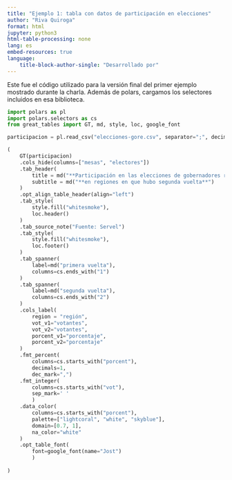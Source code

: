 ```yaml
---
title: "Ejemplo 1: tabla con datos de participación en elecciones"
author: "Riva Quiroga"
format: html
jupyter: python3
html-table-processing: none
lang: es
embed-resources: true
language: 
    title-block-author-single: "Desarrollado por"
---
```


Este fue el código utilizado para la versión final del primer ejemplo mostrado durante la charla. Además de polars, cargamos los selectores incluidos en esa biblioteca.

```python
import polars as pl
import polars.selectors as cs
from great_tables import GT, md, style, loc, google_font

participacion = pl.read_csv("elecciones-gore.csv", separator=";", decimal_comma=True)
```




```python
(
    GT(participacion)
    .cols_hide(columns=["mesas", "electores"])
    .tab_header(
        title = md("**Participación en las elecciones de gobernadores regionales 2024**"),
        subtitle = md("**en regiones en que hubo segunda vuelta**")
    )
    .opt_align_table_header(align="left")
    .tab_style(
        style.fill("whitesmoke"),
        loc.header()
    )
    .tab_source_note("Fuente: Servel")
    .tab_style(
        style.fill("whitesmoke"),
        loc.footer()
    )
    .tab_spanner(
        label=md("primera vuelta"),
        columns=cs.ends_with("1")
    )
    .tab_spanner(
        label=md("segunda vuelta"),
        columns=cs.ends_with("2")
    )
    .cols_label(
        region = "región",
        vot_v1="votantes",
        vot_v2="votantes",
        porcent_v1="porcentaje",
        porcent_v2="porcentaje"
    )
    .fmt_percent(
        columns=cs.starts_with("porcent"), 
        decimals=1, 
        dec_mark=",")
    .fmt_integer(
        columns=cs.starts_with("vot"), 
        sep_mark=' '
        )
    .data_color(
        columns=cs.starts_with("porcent"),
        palette=["lightcoral", "white", "skyblue"],
        domain=[0.7, 1],
        na_color="white"
    )
    .opt_table_font(
        font=google_font(name="Jost")
        )
    
)
```

